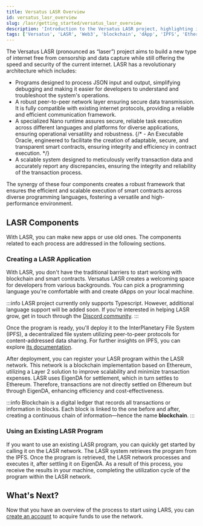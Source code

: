 ```yaml
---
title: Versatus LASR Overview
id: versatus_lasr_overview
slug: /lasr/getting_started/versatus_lasr_overview
description: 'Introduction to the Versatus LASR project, highlighting its revolutionary architecture and components for building decentralized applications.'
tags: ['Versatus', 'LASR', 'Web3', 'blockchain', 'dApp', 'IPFS', 'Ethereum', 'scalability']
---
```


The Versatus LASR (pronounced as “laser”) project aims to build a new type of internet free from censorship and data capture while still offering the speed and security of the current internet. LASR has a revolutionary architecture which includes:

- Programs designed to process JSON input and output, simplifying debugging and making it easier for developers to understand and troubleshoot the system's operations.
- A robust peer-to-peer network layer ensuring secure data transmission. It is fully compatible with existing internet protocols, providing a reliable and efficient communication framework.
- A specialized Nano runtime assures secure, reliable task execution across different languages and platforms for diverse applications, ensuring operational versatility and robustness.
{/* - An Executable Oracle, engineered to facilitate the creation of adaptable, secure, and transparent smart contracts, ensuring integrity and efficiency in contract execution. */}
- A scalable system designed to meticulously verify transaction data and accurately report any discrepancies, ensuring the integrity and reliability of the transaction process.

The synergy of these four components creates a robust framework that ensures the efficient and scalable execution of smart contracts across diverse programming languages, fostering a versatile and high-performance environment.

## LASR Components

With LASR, you can make new apps or use old ones. The components related to each process are addressed in the following sections.

### Creating a LASR Application

With LASR, you don't have the traditional barriers to start working with blockchain and smart contracts. Versatus LASR creates a welcoming space for developers from various backgrounds. You can pick a programming language you're comfortable with and create dApps on your local machine.

:::info
  LASR project currently only supports Typescript. However, additional language support will be added soon. If you're interested in helping LASR grow, get in touch through the [Discord community](https://discord.gg/versatus). 
:::

Once the program is ready, you'll deploy it to the InterPlanetary File System (IPFS), a decentralized file system utilizing peer-to-peer protocols for content-addressed data sharing. For further insights on IPFS, you can explore [its documentation](https://docs.ipfs.tech/). 

After deployment, you can register your LASR program within the LASR network. This network is a blockchain implementation based on Ethereum, utilizing a Layer 2 solution to improve scalability and minimize transaction expenses. LASR uses EigenDA for settlement, which in turn settles to Ethereum. Therefore, transactions are not directly settled on Ethereum but through EigenDA, enhancing efficiency and cost-effectiveness.

:::info
  Blockchain is a digital ledger that records all transactions or information in blocks. Each block is linked to the one before and after, creating a continuous chain of information—hence the name **blockchain**. 
:::

### Using an Existing LASR Program

If you want to use an existing LASR program, you can quickly get started by calling it on the LASR network. The LASR system retrieves the program from the IPFS. Once the program is retrieved, the LASR network processes and executes it, after settling it on EigenDA. As a result of this process, you receive the results in your machine, completing the utilization cycle of the program within the LASR network.

## What's Next?

Now that you have an overview of the process to start using LARS, you can [create an account](/lasr/getting_started/creating_an_account) to acquire funds to use the network.